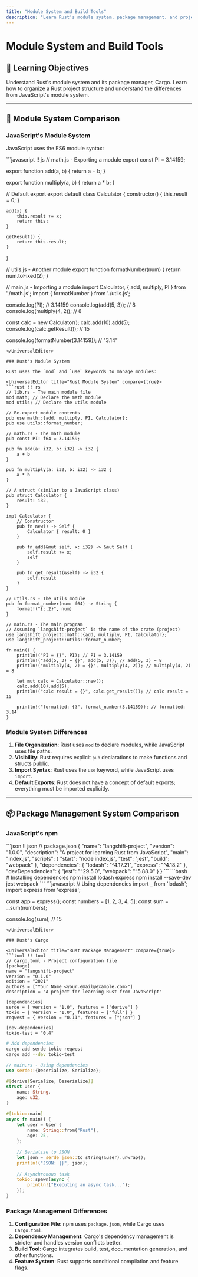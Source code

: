 ```yaml
---
title: "Module System and Build Tools"
description: "Learn Rust's module system, package management, and project structure, comparing them with JavaScript's modular development."
---
```


# Module System and Build Tools

## 📖 Learning Objectives

Understand Rust's module system and its package manager, Cargo. Learn how to organize a Rust project structure and understand the differences from JavaScript's module system.

---

## 🎯 Module System Comparison

### JavaScript's Module System

JavaScript uses the ES6 module syntax:

<UniversalEditor title="JavaScript Module System" compare={true}>
```javascript !! js
// math.js - Exporting a module
export const PI = 3.14159;

export function add(a, b) {
    return a + b;
}

export function multiply(a, b) {
    return a * b;
}

// Default export
export default class Calculator {
    constructor() {
        this.result = 0;
    }
    
    add(x) {
        this.result += x;
        return this;
    }
    
    getResult() {
        return this.result;
    }
}

// utils.js - Another module
export function formatNumber(num) {
    return num.toFixed(2);
}

// main.js - Importing a module
import Calculator, { add, multiply, PI } from './math.js';
import { formatNumber } from './utils.js';

console.log(PI); // 3.14159
console.log(add(5, 3)); // 8
console.log(multiply(4, 2)); // 8

const calc = new Calculator();
calc.add(10).add(5);
console.log(calc.getResult()); // 15

console.log(formatNumber(3.14159)); // "3.14"
```
</UniversalEditor>

### Rust's Module System

Rust uses the `mod` and `use` keywords to manage modules:

<UniversalEditor title="Rust Module System" compare={true}>
```rust !! rs
// lib.rs - The main module file
mod math; // Declare the math module
mod utils; // Declare the utils module

// Re-export module contents
pub use math::{add, multiply, PI, Calculator};
pub use utils::format_number;

// math.rs - The math module
pub const PI: f64 = 3.14159;

pub fn add(a: i32, b: i32) -> i32 {
    a + b
}

pub fn multiply(a: i32, b: i32) -> i32 {
    a * b
}

// A struct (similar to a JavaScript class)
pub struct Calculator {
    result: i32,
}

impl Calculator {
    // Constructor
    pub fn new() -> Self {
        Calculator { result: 0 }
    }
    
    pub fn add(&mut self, x: i32) -> &mut Self {
        self.result += x;
        self
    }
    
    pub fn get_result(&self) -> i32 {
        self.result
    }
}

// utils.rs - The utils module
pub fn format_number(num: f64) -> String {
    format!("{:.2}", num)
}

// main.rs - The main program
// Assuming `langshift-project` is the name of the crate (project)
use langshift_project::math::{add, multiply, PI, Calculator};
use langshift_project::utils::format_number;

fn main() {
    println!("PI = {}", PI); // PI = 3.14159
    println!("add(5, 3) = {}", add(5, 3)); // add(5, 3) = 8
    println!("multiply(4, 2) = {}", multiply(4, 2)); // multiply(4, 2) = 8
    
    let mut calc = Calculator::new();
    calc.add(10).add(5);
    println!("calc result = {}", calc.get_result()); // calc result = 15
    
    println!("formatted: {}", format_number(3.14159)); // formatted: 3.14
}
```
</UniversalEditor>

### Module System Differences

1.  **File Organization**: Rust uses `mod` to declare modules, while JavaScript uses file paths.
2.  **Visibility**: Rust requires explicit `pub` declarations to make functions and structs public.
3.  **Import Syntax**: Rust uses the `use` keyword, while JavaScript uses `import`.
4.  **Default Exports**: Rust does not have a concept of default exports; everything must be imported explicitly.

---

## 📦 Package Management System Comparison

### JavaScript's npm

<UniversalEditor title="JavaScript Package Management" compare={true}>
```json !! json
// package.json
{
  "name": "langshift-project",
  "version": "1.0.0",
  "description": "A project for learning Rust from JavaScript",
  "main": "index.js",
  "scripts": {
    "start": "node index.js",
    "test": "jest",
    "build": "webpack"
  },
  "dependencies": {
    "lodash": "^4.17.21",
    "express": "^4.18.2"
  },
  "devDependencies": {
    "jest": "^29.5.0",
    "webpack": "^5.88.0"
  }
}
```
```bash
# Installing dependencies
npm install lodash express
npm install --save-dev jest webpack
```
```javascript
// Using dependencies
import _ from 'lodash';
import express from 'express';

const app = express();
const numbers = [1, 2, 3, 4, 5];
const sum = _.sum(numbers);

console.log(sum); // 15
```
</UniversalEditor>

### Rust's Cargo

<UniversalEditor title="Rust Package Management" compare={true}>
```toml !! toml
// Cargo.toml - Project configuration file
[package]
name = "langshift-project"
version = "0.1.0"
edition = "2021"
authors = ["Your Name <your.email@example.com>"]
description = "A project for learning Rust from JavaScript"

[dependencies]
serde = { version = "1.0", features = ["derive"] }
tokio = { version = "1.0", features = ["full"] }
reqwest = { version = "0.11", features = ["json"] }

[dev-dependencies]
tokio-test = "0.4"
```
```bash
# Add dependencies
cargo add serde tokio reqwest
cargo add --dev tokio-test
```
```rust
// main.rs - Using dependencies
use serde::{Deserialize, Serialize};

#[derive(Serialize, Deserialize)]
struct User {
    name: String,
    age: u32,
}

#[tokio::main]
async fn main() {
    let user = User {
        name: String::from("Rust"),
        age: 25,
    };
    
    // Serialize to JSON
    let json = serde_json::to_string(&user).unwrap();
    println!("JSON: {}", json);
    
    // Asynchronous task
    tokio::spawn(async {
        println!("Executing an async task...");
    });
}
```
</UniversalEditor>

### Package Management Differences

1.  **Configuration File**: npm uses `package.json`, while Cargo uses `Cargo.toml`.
2.  **Dependency Management**: Cargo's dependency management is stricter and handles version conflicts better.
3.  **Build Tool**: Cargo integrates build, test, documentation generation, and other functions.
4.  **Feature System**: Rust supports conditional compilation and feature flags. 